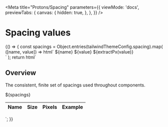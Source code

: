 

<Meta
  title="Protons/Spacing"
  parameters={{
    viewMode: 'docs',
    previewTabs: {
      canvas: {
        hidden: true,
      },
    },
  }}
/>

# Spacing values

<Story name="Spacing">
  {() => {
    const spacings = Object.entries(tailwindThemeConfig.spacing).map(
      ([name, value]) => html`
        <tr>
          <td class="py-2 text-center border-b border-demo-darkGray">
            ${name}
          </td>
          <td class="py-2 text-center border-b border-demo-darkGray">
            ${value}
          </td>
          <td class="py-2 text-center border-b border-demo-darkGray">
            ${extractPx(value)}
          </td>
          <td class="py-2 text-center border-b border-demo-darkGray">
            <div class="rounded h-6 bg-demo-darkBlue w-${name}"></div>
          </td>
        </tr>
      `
    );
    return html`
      <div class="prose">
        <h2 class="group flex whitespace-pre-wrap mb-0" id="overview">
          <span class="sr-only">Overview</span>
        </h2>
        <p>
          The consistent, finite set of spacings used throughout components.
        </p>
        <div class="mt-10"></div>
      </div>
      <table
        class="w-full rounded-2xl table-auto shadow-lg border bg-demo-lightGray overflow-hidden"
      >
        <thead class="text-xl font-display">
          <tr class="border border-neutral-gray-700 bg-demo-darkGray">
            <th scope="col" class="p-3 font-semibold text-neutral-white">
              Name
            </th>
            <th scope="col" class="p-3 font-semibold text-neutral-white">
              Size
            </th>
            <th scope="col" class="p-3 font-semibold text-neutral-white">
              Pixels
            </th>
            <th scope="col" class="p-3 font-semibold text-neutral-white">
              Example
            </th>
          </tr>
        </thead>
        <tbody class="font-body">
          ${spacings}
        </tbody>
      </table>
    `;
  }}
</Story>
